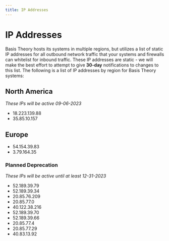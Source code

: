 ```yaml
---
title: IP Addresses
---
```


# IP Addresses

Basis Theory hosts its systems in multiple regions, but utilizes a list of static IP addresses for all outbound network traffic that your systems and firewalls can whitelist for inbound traffic.
These IP addresses are static - we will make the best effort to attempt to give **30-day** notifications to changes to this list.
The following is a list of IP addresses by region for Basis Theory systems:

## North America

_These IPs will be active 09-06-2023_

- 18.223.139.88
- 35.85.10.157

## Europe

- 54.154.39.83
- 3.79.164.35

### Planned Deprecation

_These IPs will be active until at least 12-31-2023_

- 52.189.39.79
- 52.189.39.34
- 20.85.76.209
- 20.85.77.0
- 40.122.38.216
- 52.189.39.70
- 52.189.39.66
- 20.85.77.4
- 20.85.77.29
- 40.83.13.92
